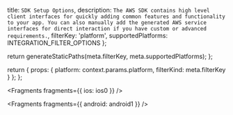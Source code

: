   title: `SDK Setup Options`,
  description: `The AWS SDK contains high level client interfaces for quickly adding common features and functionality to your app. You can also manually add the generated AWS service interfaces for direct interaction if you have custom or advanced requirements.`,
  filterKey: 'platform',
  supportedPlatforms: INTEGRATION_FILTER_OPTIONS
};



  return generateStaticPaths(meta.filterKey, meta.supportedPlatforms);
};

  return {
    props: {
      platform: context.params.platform,
      filterKind: meta.filterKey
    }
  };
};


<Fragments fragments={{ ios: ios0 }} />


<Fragments fragments={{ android: android1 }} />
